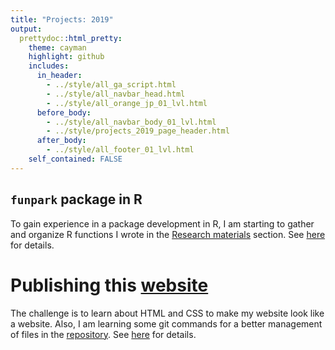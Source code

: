 ```yaml
---
title: "Projects: 2019"
output: 
  prettydoc::html_pretty:
    theme: cayman
    highlight: github
    includes:
      in_header: 
        - ../style/all_ga_script.html
        - ../style/all_navbar_head.html
        - ../style/all_orange_jp_01_lvl.html
      before_body:
        - ../style/all_navbar_body_01_lvl.html
        - ../style/projects_2019_page_header.html
      after_body:
        - ../style/all_footer_01_lvl.html
    self_contained: FALSE
---
```


## `funpark` package in R

To gain experience in a package development in R, I am starting to gather and organize R functions I wrote in the [Research materials](research_materials.html) section. See [here](2019/funpark.html) for details.


# Publishing this [website](https://joon3216.github.io)

The challenge is to learn about HTML and CSS to make my website look like a website. Also, I am learning some git commands for a better management of files in the [repository](https://github.com/joon3216/joon3216.github.io). See [here](2019/publishing_website.html) for details.




